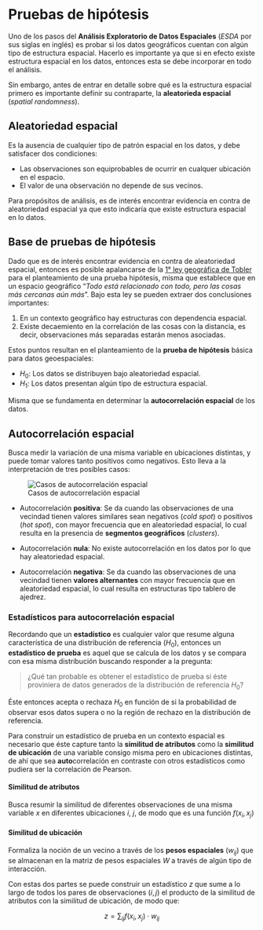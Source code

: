 # Pruebas de hipótesis {.unnumbered}

Uno de los pasos del **Análisis Exploratorio de Datos Espaciales** (_ESDA_ por
sus siglas en inglés) es probar si los datos geográficos cuentan con algún
tipo de estructura espacial. Hacerlo es importante ya que si en efecto existe
estructura espacial en los datos, entonces esta se debe incorporar en todo
el análisis.

Sin embargo, antes de entrar en detalle sobre qué es la estructura espacial
primero es importante definir su contraparte, la **aleatorieda espacial**
(_spatial randomness_).

## Aleatoriedad espacial

Es la ausencia de cualquier tipo de patrón espacial en los datos, y debe
satisfacer dos condiciones:

* Las observaciones son equiprobables de ocurrir en cualquer ubicación en el
espacio.
* El valor de una observación no depende de sus vecinos.

Para propósitos de análisis, es de interés encontrar evidencia en contra de
aleatoriedad espacial ya que esto indicaría que existe estructura espacial
en lo datos.

## Base de pruebas de hipótesis

Dado que es de interés encontrar evidencia en contra de aleatoriedad espacial,
entonces es posible apalancarse de la [1° ley geográfica de Tobler](https://en.wikipedia.org/wiki/Tobler%27s_first_law_of_geography)
para el planteamiento de una prueba hipótesis, misma que establece que en un
espacio geográfico "_Todo está relacionado con todo, pero las cosas más cercanas aún más_".
Bajo esta ley se pueden extraer dos conclusiones importantes:

1. En un contexto geográfico hay estructuras con dependencia espacial.
2. Existe decaemiento en la correlación de las cosas con la distancia, es
decir, observaciones más separadas estarán menos asociadas.

Estos puntos resultan en el planteamiento de la **prueba de hipótesis** básica
para datos geoespaciales:

* $H_0$: Los datos se distribuyen bajo aleatoriedad espacial.
* $H_1$: Los datos presentan algún tipo de estructura espacial.

Misma que se fundamenta en determinar la **autocorrelación espacial** de los
datos.

## Autocorrelación espacial

Busca medir la variación de una misma variable en ubicaciones distintas, y
puede tomar valores tanto positivos como negativos. Esto lleva a la
interpretación de tres posibles casos:

![Casos de autocorrelación espacial](./figuras/01/autocorrelacion_espacial.png)

* Autocorrelación **positiva**: Se da cuando las observaciones de una vecindad
tienen valores similares sean negativos (_cold spot_) o positivos (_hot spot_),
con mayor frecuencia que en aleatoriedad espacial, lo cual resulta en la
presencia de **segmentos geográficos** (_clusters_).

* Autocorrelación **nula**: No existe autocorrelación en los datos por lo que
hay aleatoriedad espacial.

* Autocorrelación **negativa**: Se da cuando las observaciones de una vecindad
tienen **valores alternantes** con mayor frecuencia que en aleatoriedad
espacial, lo cual resulta en estructuras tipo tablero de ajedrez.

### Estadísticos para autocorrelación espacial

Recordando que un **estadístico** es cualquier valor que resume alguna
característica de una distribución de referencia ($H_0$), entonces un
**estadístico de prueba** es aquel que se calcula de los datos y se compara con
esa misma distribución buscando responder a la pregunta:

>¿Qué tan probable es obtener el estadístico de prueba si éste proviniera
>de datos generados de la distribución de referencia $H_0$?

Éste entonces acepta o rechaza $H_0$ en función de si la probabilidad de
observar esos datos supera o no la región de rechazo en la distribución de
referencia.

Para construir un estadístico de prueba en un contexto espacial es
necesario que éste capture tanto la **similitud de atributos** como la
**similitud de ubicación** de una variable consigo misma pero en ubicaciones
distintas, de ahí que sea **auto**correlación en contraste con otros
estadísticos como pudiera ser la correlación de Pearson.

#### Similitud de atributos

Busca resumir la similitud de diferentes observaciones de una misma variable
$x$ en diferentes ubicaciones $i$, $j$, de modo que es una función
$f(x_i, x_j)$

#### Similitud de ubicación

Formaliza la noción de un vecino a través de los **pesos espaciales** 
($w_{ij}$) que se almacenan en la matriz de pesos espaciales $W$ a través
de algún tipo de interacción.

Con estas dos partes se puede construir un estadístico $z$ que sume a lo largo de todos los pares de observaciones $(i, j)$ el producto de la similitud de atributos con la similitud de ubicación, de modo que:

$$z = \sum_{ij}f(x_i,x_j)\cdot w_{ij}$$
